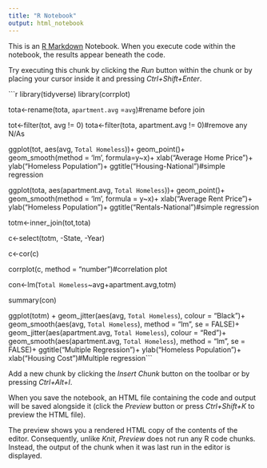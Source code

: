 ```yaml
---
title: "R Notebook"
output: html_notebook
---
```


This is an [R Markdown](http://rmarkdown.rstudio.com) Notebook. When you execute code within the notebook, the results appear beneath the code. 

Try executing this chunk by clicking the *Run* button within the chunk or by placing your cursor inside it and pressing *Ctrl+Shift+Enter*. 

```r
library(tidyverse)
library(corrplot)

tota<-rename(tota, `apartment.avg` =`avg`)#rename before join


tot<-filter(tot, avg != 0)
tota<-filter(tota, apartment.avg != 0)#remove any N/As


ggplot(tot, aes(avg, `Total Homeless`))+
  geom_point()+
  geom_smooth(method = 'lm', formula=y~x)+
  xlab("Average Home Price")+
  ylab("Homeless Population")+
  ggtitle("Housing-National")#simple regression
  
ggplot(tota, aes(apartment.avg, `Total Homeless`))+
  geom_point()+
  geom_smooth(method = 'lm', formula = y~x)+
  xlab("Average Rent Price")+
  ylab("Homeless Population")+
  ggtitle("Rentals-National")#simple regression




totm<-inner_join(tot,tota)

c<-select(totm, -State, -Year)

c<-cor(c)

corrplot(c, method = "number")#correlation plot

con<-lm(`Total Homeless`~avg+apartment.avg,totm)

summary(con)

ggplot(totm) +
  geom_jitter(aes(avg, `Total Homeless`), colour = "Black")+
  geom_smooth(aes(avg, `Total Homeless`), method = "lm", se = FALSE)+
  geom_jitter(aes(apartment.avg, `Total Homeless`), colour = "Red")+
  geom_smooth(aes(apartment.avg, `Total Homeless`), method = "lm", se = FALSE)+
  ggtitle("Multiple Regression")+
  ylab("Homeless Population")+
  xlab("Housing Cost")#Multiple regression```

Add a new chunk by clicking the *Insert Chunk* button on the toolbar or by pressing *Ctrl+Alt+I*.

When you save the notebook, an HTML file containing the code and output will be saved alongside it (click the *Preview* button or press *Ctrl+Shift+K* to preview the HTML file).

The preview shows you a rendered HTML copy of the contents of the editor. Consequently, unlike *Knit*, *Preview* does not run any R code chunks. Instead, the output of the chunk when it was last run in the editor is displayed.
